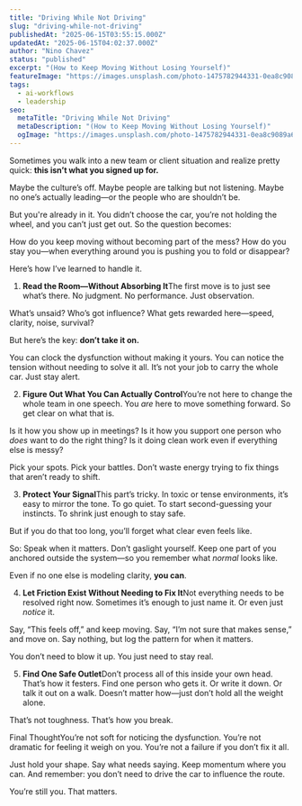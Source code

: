 ```yaml
---
title: "Driving While Not Driving"
slug: "driving-while-not-driving"
publishedAt: "2025-06-15T03:55:15.000Z"
updatedAt: "2025-06-15T04:02:37.000Z"
author: "Nino Chavez"
status: "published"
excerpt: "(How to Keep Moving Without Losing Yourself)"
featureImage: "https://images.unsplash.com/photo-1475782944331-0ea8c9089a6a?crop=entropy&cs=tinysrgb&fit=max&fm=jpg&ixid=M3wxMTc3M3wwfDF8c2VhcmNofDQwfHxyb2FkJTIwdHJpcHxlbnwwfHx8fDE3NDk5NjAxNDV8MA&ixlib=rb-4.1.0&q=80&w=2000"
tags:
  - ai-workflows
  - leadership
seo:
  metaTitle: "Driving While Not Driving"
  metaDescription: "(How to Keep Moving Without Losing Yourself)"
  ogImage: "https://images.unsplash.com/photo-1475782944331-0ea8c9089a6a?crop=entropy&cs=tinysrgb&fit=max&fm=jpg&ixid=M3wxMTc3M3wwfDF8c2VhcmNofDQwfHxyb2FkJTIwdHJpcHxlbnwwfHx8fDE3NDk5NjAxNDV8MA&ixlib=rb-4.1.0&q=80&w=2000"
---
```

Sometimes you walk into a new team or client situation and realize pretty quick:
**this isn’t what you signed up for.**

Maybe the culture’s off.
Maybe people are talking but not listening.
Maybe no one’s actually leading—or the people who are shouldn’t be.

But you're already in it.
You didn’t choose the car, you’re not holding the wheel, and you can’t just get out.
So the question becomes:

How do you keep moving without becoming part of the mess?
How do you stay you—when everything around you is pushing you to fold or disappear?

Here’s how I’ve learned to handle it.

1. **Read the Room—Without Absorbing It**The first move is to just see what’s there. No judgment. No performance. Just observation.

What’s unsaid?
Who’s got influence?
What gets rewarded here—speed, clarity, noise, survival?

But here’s the key:
**don’t take it on.**

You can clock the dysfunction without making it yours.
You can notice the tension without needing to solve it all.
It’s not your job to carry the whole car. Just stay alert.

2. **Figure Out What You Can Actually Control**You’re not here to change the whole team in one speech.
You *are* here to move something forward. So get clear on what that is.

Is it how you show up in meetings?
Is it how you support one person who *does* want to do the right thing?
Is it doing clean work even if everything else is messy?

Pick your spots.
Pick your battles.
Don’t waste energy trying to fix things that aren’t ready to shift.

3. **Protect Your Signal**This part’s tricky. In toxic or tense environments, it’s easy to mirror the tone.
To go quiet.
To start second-guessing your instincts.
To shrink just enough to stay safe.

But if you do that too long, you’ll forget what clear even feels like.

So:
Speak when it matters.
Don’t gaslight yourself.
Keep one part of you anchored outside the system—so you remember what *normal* looks like.

Even if no one else is modeling clarity, **you can**.

4. **Let Friction Exist Without Needing to Fix It**Not everything needs to be resolved right now.
Sometimes it’s enough to just name it. Or even just *notice* it.

Say, “This feels off,” and keep moving.
Say, “I’m not sure that makes sense,” and move on.
Say nothing, but log the pattern for when it matters.

You don’t need to blow it up.
You just need to stay real.

5. **Find One Safe Outlet**Don’t process all of this inside your own head. That’s how it festers.
Find one person who gets it. Or write it down. Or talk it out on a walk. Doesn’t matter how—just don’t hold all the weight alone.

That’s not toughness. That’s how you break.

Final ThoughtYou’re not soft for noticing the dysfunction.
You’re not dramatic for feeling it weigh on you.
You’re not a failure if you don’t fix it all.

Just hold your shape.
Say what needs saying.
Keep momentum where you can.
And remember: you don’t need to drive the car to influence the route.

You’re still you. That matters.
